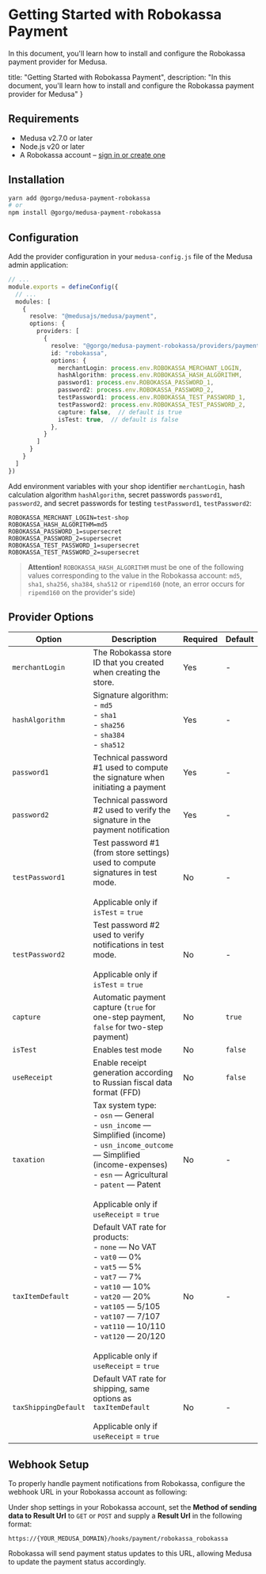 # Getting Started with Robokassa Payment

In this document, you'll learn how to install and configure the Robokassa payment provider for Medusa.

  title: "Getting Started with Robokassa Payment",
  description: "In this document, you'll learn how to install and configure the Robokassa payment provider for Medusa"
}


## Requirements

- Medusa v2.7.0 or later
- Node.js v20 or later
- A Robokassa account – [sign in or create one](https://login.robokassa.ru/reg?promoCode=gorgo)

## Installation

```bash
yarn add @gorgo/medusa-payment-robokassa
# or
npm install @gorgo/medusa-payment-robokassa
```

## Configuration

Add the provider configuration in your `medusa-config.js` file of the Medusa admin application:

```ts
// ...
module.exports = defineConfig({
  // ...
  modules: [
    {
      resolve: "@medusajs/medusa/payment",
      options: {
        providers: [
          {
            resolve: "@gorgo/medusa-payment-robokassa/providers/payment-robokassa",
            id: "robokassa",
            options: {
              merchantLogin: process.env.ROBOKASSA_MERCHANT_LOGIN,
              hashAlgorithm: process.env.ROBOKASSA_HASH_ALGORITHM,
              password1: process.env.ROBOKASSA_PASSWORD_1,
              password2: process.env.ROBOKASSA_PASSWORD_2,
              testPassword1: process.env.ROBOKASSA_TEST_PASSWORD_1,
              testPassword2: process.env.ROBOKASSA_TEST_PASSWORD_2,
              capture: false,  // default is true
              isTest: true,  // default is false
            },
          }
        ]
      }
    }
  ]
})
```

Add environment variables with your shop identifier `merchantLogin`, hash calculation algorithm `hashAlgorithm`, secret passwords `password1`, `password2`, and secret passwords for testing `testPassword1`, `testPassword2`:

```text
ROBOKASSA_MERCHANT_LOGIN=test-shop
ROBOKASSA_HASH_ALGORITHM=md5
ROBOKASSA_PASSWORD_1=supersecret
ROBOKASSA_PASSWORD_2=supersecret
ROBOKASSA_TEST_PASSWORD_1=supersecret
ROBOKASSA_TEST_PASSWORD_2=supersecret
```

> **Attention!** `ROBOKASSA_HASH_ALGORITHM` must be one of the following values corresponding to the value in the Robokassa account: `md5`, `sha1`, `sha256`, `sha384`, `sha512` or `ripemd160` (note, an error occurs for `ripemd160` on the provider's side)

## Provider Options

| Option                | Description                                                                                                                                                                                                                                                                           | Required | Default |
| --------------------- | ------------------------------------------------------------------------------------------------------------------------------------------------------------------------------------------------------------------------------------------------------------------------------------- | -------- | ------- |
| `merchantLogin`              | The Robokassa store ID that you created when creating the store.                                                                                                                                                                                                                                                               | Yes      | -       |
| `hashAlgorithm`           | Signature algorithm:<br />- `md5`<br />- `sha1`<br />- `sha256`<br />- `sha384`<br />- `sha512`                                                                                                                                                                                                                                                            | Yes      | -       |
| `password1`  | Technical password #1 used to compute the signature when initiating a payment                                                                                                                                                                                                       | Yes       | -       |
| `password2`             | Technical password #2 used to verify the signature in the payment notification                                                                                                                                                                                                 | Yes       | -  |
| `testPassword1`          | Test password #1 (from store settings) used to compute signatures in test mode.<br /><br />Applicable only if `isTest` = `true`                                                                                                                                                                                                               | No       | - |
| `testPassword2` | Test password #2 used to verify notifications in test mode.<br /><br />Applicable only if `isTest` = `true`                                                                                                                                                                                    | No       | - |
| `capture`       | Automatic payment capture (`true` for one-step payment, `false` for two-step payment)                                                                                                                               | No       | `true`       |
| `isTest`      | Enables test mode | No       | `false`      |
| `useReceipt`     | Enable receipt generation according to Russian fiscal data format (FFD)                                                    | No         | `false`      |
| `taxation`         | Tax system type:<br />- `osn` — General<br />- `usn_income` — Simplified (income)<br />- `usn_income_outcome` — Simplified (income-expenses)<br />- `esn` — Agricultural<br />- `patent` — Patent<br /><br />Applicable only if `useReceipt` = `true`                                                 | No         | -      |
| `taxItemDefault`         | Default VAT rate for products:<br />- `none` — No VAT<br />- `vat0` — 0%<br />- `vat5` — 5%<br />- `vat7` — 7%<br />- `vat10` — 10%<br />- `vat20` — 20%<br />- `vat105` — 5/105<br />- `vat107` — 7/107<br />- `vat110` — 10/110<br />- `vat120` — 20/120<br /><br />Applicable only if `useReceipt` = `true`                                                  | No         | -     |
| `taxShippingDefault`         | Default VAT rate for shipping, same options as `taxItemDefault`<br /><br />Applicable only if `useReceipt` = `true`                                                   | No         | -      |

## Webhook Setup

To properly handle payment notifications from Robokassa, configure the webhook URL in your Robokassa account as following:

Under shop settings in your Robokassa account, set the **Method of sending data to Result Url** to `GET` or `POST` and supply a **Result Url** in the following format:

```
https://{YOUR_MEDUSA_DOMAIN}/hooks/payment/robokassa_robokassa
```

Robokassa will send payment status updates to this URL, allowing Medusa to update the payment status accordingly.
